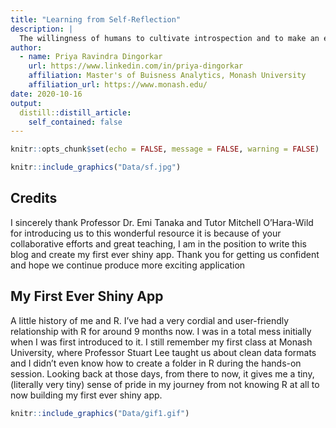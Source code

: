 ```yaml
---
title: "Learning from Self-Reflection"
description: |
  The willingness of humans to cultivate introspection and to make an effort to understand more about their actions, can be termed as human self-reflection. The secret to self-awareness it helps us to look rationally at our actions. In this blog, let us review, introspect and engage in the act of self reflection for the first ever shiny app I ever made in my life. ”What we perceive about ourselves is greatly a reflection of how we will end up living our lives.” – Stephen Richards
author:
  - name: Priya Ravindra Dingorkar
    url: https://www.linkedin.com/in/priya-dingorkar
    affiliation: Master's of Buisness Analytics, Monash University 
    affiliation_url: https://www.monash.edu/
date: 2020-10-16
output:
  distill::distill_article:
    self_contained: false
---
```


```r
knitr::opts_chunk$set(echo = FALSE, message = FALSE, warning = FALSE)
```

```r
knitr::include_graphics("Data/sf.jpg")
```


## Credits

I sincerely thank Professor Dr. Emi Tanaka and Tutor Mitchell O'Hara-Wild for introducing us to this wonderful resource it is because of your collaborative efforts and great teaching, I am in the position to write this blog and create my first ever shiny app. Thank you for getting us confident and hope we continue produce more exciting application

## My First Ever Shiny App

A little history of me and R. I've had a very cordial and user-friendly relationship with R for around 9 months now. I was in a total mess initially when I was first introduced to it. I still remember my first class at Monash University, where Professor Stuart Lee taught us about clean data formats and I didn't even know how to create a folder in R during the hands-on session. Looking back at those days, from there to now, it gives me a tiny, (literally very tiny) sense of pride in my journey from not knowing R at all to now building my first ever shiny app.

```r
knitr::include_graphics("Data/gif1.gif")
```

